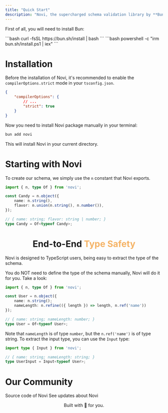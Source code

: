 ```yaml
---
title: "Quick Start"
description: "Novi, the supercharged schema validation library by **Bun**. Novi is designed to be the successor to other schema-based validation libraries, such as Zod or Joi."
---
```


First of all, you will need to install Bun:

<AccordionGroup>
    <Accordion title="Linux & MacOS">
        ```bash
            curl -fsSL https://bun.sh/install | bash
        ```
    </Accordion>
    <Accordion title="Windows">
        ```bash
            powershell -c "irm bun.sh/install.ps1 | iex"
        ```
    </Accordion>
</AccordionGroup>

# Installation

Before the installation of Novi, it's recommended to enable the `compilerOptions.strict` mode in your `tsconfig.json`.

```json
{
    "compilerOptions": {
        // ...
        "strict": true
    }
}
```

Now you need to install Novi package manually in your terminal:

```bash
bun add novi
```

This will install Novi in your current directory.

# Starting with Novi

To create our schema, we simply use the `n` constant that Novi exports.

```ts
import { n, type Of } from 'novi';

const Candy = n.object({
    name: n.string(),
    flavor: n.union(n.string(), n.number()),
});

// { name: string; flavor: string | number; }
type Candy = Of<typeof Candy>;
```

<h1 align="center">End-to-End <span style="color: #f5b366;">Type Safety</span></h1>

Novi is designed to TypeScript users, being easy to extract the type of the schema.

You do NOT need to define the type of the schema manually, Novi will do it for you. Take a look:

```ts
import { n, type Of } from 'novi';

const User = n.object({
    name: n.string();
    nameLength: n.refine(({ length }) => length, n.ref('name'))
});

// { name: string; nameLength: number; }
type User = Of<typeof User>;
```

Note that `nameLength` is of type `number`, but the `n.ref('name')` is of type string. To extract the input type, you can use the `Input` type:

```ts
import type { Input } from 'novi';

// { name: string; nameLength: string; }
type UserInput = Input<typeof User>;
```

# Our Community

<CardGroup>
    <Card title="Github" href="https://github.com/yUnreal/novi">
        Source code of Novi
    </Card>
    <Card title="Twitter/X" href="https://x.com/theyalmeida">
        See updates about Novi
    </Card>
</CardGroup>

<p align="center">Built with 🧡 for you.</p>
